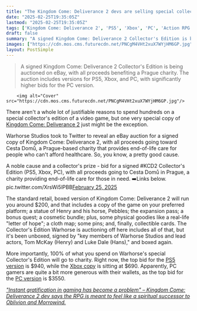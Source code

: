 ```yaml
---
title: "The Kingdom Come: Deliverance 2 devs are selling special collector's editions signed by Henry and Hans for charity, and the top bid is already over $3,500"
date: "2025-02-25T19:35:05Z"
lastmod: "2025-02-25T19:35:05Z"
tags: ['Kingdom Come: Deliverance 2', 'PS5', 'Xbox', 'PC', 'Action RPG', "Collector's Edition", 'Charity Auction']
draft: false
summary: "A signed Kingdom Come: Deliverance 2 Collector's Edition is being auctioned on eBay, with all proceeds benefiting a Prague charity.  The auction includes versions for PS5, Xbox, and PC, with significantly higher bids for the PC version."
images: ["https://cdn.mos.cms.futurecdn.net/PNCgM4VHt2xuX7WYjHM6GP.jpg"]
layout: PostSimple
---
```

> A signed Kingdom Come: Deliverance 2 Collector's Edition is being auctioned on eBay, with all proceeds benefiting a Prague charity.  The auction includes versions for PS5, Xbox, and PC, with significantly higher bids for the PC version.


        <img alt="Cover" src="https://cdn.mos.cms.futurecdn.net/PNCgM4VHt2xuX7WYjHM6GP.jpg"/>
        
There aren't a whole lot of justifiable reasons to spend hundreds on a special collector's edition of a video game, but one very special copy of [<u>Kingdom Come: Deliverance 2</u>](https://www.gamesradar.com/games/action-rpg/kingdom-come-deliverance-2-tips/) just might be the exception.

Warhorse Studios took to Twitter to reveal an eBay auction for a signed copy of Kingdom Come: Deliverance 2, with all proceeds going toward Cesta Domů, a Prague-based charity that provides end-of-life care for people who can't afford healthcare. So, you know, a pretty good cause.

A noble cause and a collector's prize - bid for a signed #KCD2 Collector's Edition (PS5, Xbox, PC), with all proceeds going to Cesta Domů in Prague, a charity providing end-of-life care for those in need. ➡️Links below. pic.twitter.com/XrsWi5lPBB[February 25, 2025](https://twitter.com/cantworkitout/status/1894386871800926623)

The standard retail, boxed version of Kingdom Come: Deliverance 2 will run you around $200, and that includes a copy of the game on your preferred platform; a statue of Henry and his horse, Pebbles; the expansion pass; a bonus quest; a cosmetic bundle; plus, some physical goodies like a real-life "letter of hope"; a cloth map; some pins; and, finally, collectible cards. The Collector's Edition Warhorse is auctioning off here includes all of that, but it's been unboxed, signed by "key members of Warhorse Studios and lead actors, Tom McKay (Henry) and Luke Dale (Hans)," and boxed again.

More importantly, 100% of what you spend on Warhorse's special Collector's Edition will go to charity. Right now, the top bid for the [PS5 version](https://www.ebay.com/itm/156723114267?mkevt=1&mkcid=1&mkrid=711-53200-19255-0&campid=5337827784&customid=grd-us-7389092271547299258) is $940, while the [Xbox copy](https://www.ebay.com/itm/156723114703?mkevt=1&mkcid=1&mkrid=711-53200-19255-0&campid=5337827784&customid=grd-us-1374054264053114786) is sitting at $690. Apparently, PC gamers are quite a bit more generous with their wallets, as the top bid for the [PC version](https://www.ebay.com/itm/156723114999?mkevt=1&mkcid=1&mkrid=711-53200-19255-0&campid=5337827784&customid=grd-us-1095997921311772868) is $3550.

[<em>"Instant gratification in gaming has become a problem" – Kingdom Come: Deliverance 2 dev says the RPG is meant to feel like a spiritual successor to Oblivion and Morrowind.</em>](https://www.gamesradar.com/games/rpg/instant-gratification-in-gaming-has-become-a-problem-kingdom-come-deliverance-2-dev-says-the-rpg-is-meant-to-feel-like-a-spiritual-successor-to-oblivion-and-morrowind/)
        